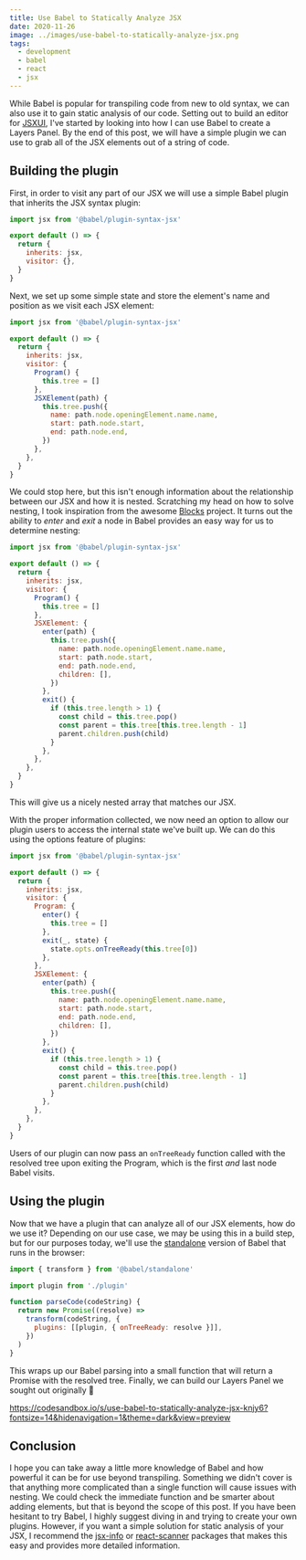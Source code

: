```yaml
---
title: Use Babel to Statically Analyze JSX
date: 2020-11-26
image: ../images/use-babel-to-statically-analyze-jsx.png
tags:
  - development
  - babel
  - react
  - jsx
---
```


While Babel is popular for transpiling code from new to old syntax, we can also use it to gain static analysis of our code. Setting out to build an editor for [JSXUI](https://jsxui.com/), I've started by looking into how I can use Babel to create a Layers Panel. By the end of this post, we will have a simple plugin we can use to grab all of the JSX elements out of a string of code.

## Building the plugin

First, in order to visit any part of our JSX we will use a simple Babel plugin that inherits the JSX syntax plugin:

```js
import jsx from '@babel/plugin-syntax-jsx'

export default () => {
  return {
    inherits: jsx,
    visitor: {},
  }
}
```

Next, we set up some simple state and store the element's name and position as we visit each JSX element:

```js {7-16}
import jsx from '@babel/plugin-syntax-jsx'

export default () => {
  return {
    inherits: jsx,
    visitor: {
      Program() {
        this.tree = []
      },
      JSXElement(path) {
        this.tree.push({
          name: path.node.openingElement.name.name,
          start: path.node.start,
          end: path.node.end,
        })
      },
    },
  }
}
```

We could stop here, but this isn't enough information about the relationship between our JSX and how it is nested. Scratching my head on how to solve nesting, I took inspiration from the awesome [Blocks](https://blocks-ui.com/) project. It turns out the ability to _enter_ and _exit_ a node in Babel provides an easy way for us to determine nesting:

```js {11-25}
import jsx from '@babel/plugin-syntax-jsx'

export default () => {
  return {
    inherits: jsx,
    visitor: {
      Program() {
        this.tree = []
      },
      JSXElement: {
        enter(path) {
          this.tree.push({
            name: path.node.openingElement.name.name,
            start: path.node.start,
            end: path.node.end,
            children: [],
          })
        },
        exit() {
          if (this.tree.length > 1) {
            const child = this.tree.pop()
            const parent = this.tree[this.tree.length - 1]
            parent.children.push(child)
          }
        },
      },
    },
  }
}
```

This will give us a nicely nested array that matches our JSX.

With the proper information collected, we now need an option to allow our plugin users to access the internal state we've built up. We can do this using the options feature of plugins:

```js {8-13}
import jsx from '@babel/plugin-syntax-jsx'

export default () => {
  return {
    inherits: jsx,
    visitor: {
      Program: {
        enter() {
          this.tree = []
        },
        exit(_, state) {
          state.opts.onTreeReady(this.tree[0])
        },
      },
      JSXElement: {
        enter(path) {
          this.tree.push({
            name: path.node.openingElement.name.name,
            start: path.node.start,
            end: path.node.end,
            children: [],
          })
        },
        exit() {
          if (this.tree.length > 1) {
            const child = this.tree.pop()
            const parent = this.tree[this.tree.length - 1]
            parent.children.push(child)
          }
        },
      },
    },
  }
}
```

Users of our plugin can now pass an `onTreeReady` function called with the resolved tree upon exiting the Program, which is the first _and_ last node Babel visits.

## Using the plugin

Now that we have a plugin that can analyze all of our JSX elements, how do we use it? Depending on our use case, we may be using this in a build step, but for our purposes today, we'll use the [standalone](https://babeljs.io/docs/en/babel-standalone) version of Babel that runs in the browser:

```js
import { transform } from '@babel/standalone'

import plugin from './plugin'

function parseCode(codeString) {
  return new Promise((resolve) =>
    transform(codeString, {
      plugins: [[plugin, { onTreeReady: resolve }]],
    })
  )
}
```

This wraps up our Babel parsing into a small function that will return a Promise with the resolved tree. Finally, we can build our Layers Panel we sought out originally 🎉

https://codesandbox.io/s/use-babel-to-statically-analyze-jsx-knjy6?fontsize=14&hidenavigation=1&theme=dark&view=preview

## Conclusion

I hope you can take away a little more knowledge of Babel and how powerful it can be for use beyond transpiling. Something we didn't cover is that anything more complicated than a single function will cause issues with nesting. We could check the immediate function and be smarter about adding elements, but that is beyond the scope of this post. If you have been hesitant to try Babel, I highly suggest diving in and trying to create your own plugins. However, if you want a simple solution for static analysis of your JSX, I recommend the [jsx-info](https://github.com/wavebeem/jsx-info/) or [react-scanner](https://github.com/moroshko/react-scanner) packages that makes this easy and provides more detailed information.
